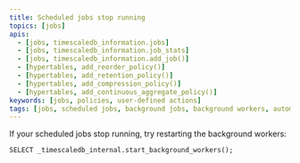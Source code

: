 ```yaml
---
title: Scheduled jobs stop running
topics: [jobs]
apis:
  - [jobs, timescaledb_information.jobs]
  - [jobs, timescaledb_information.job_stats]
  - [jobs, timescaledb_information.add_job()]
  - [hypertables, add_reorder_policy()]
  - [hypertables, add_retention_policy()]
  - [hypertables, add_compression_policy()]
  - [hypertables, add_continuous_aggregate_policy()]
keywords: [jobs, policies, user-defined actions]
tags: [jobs, scheduled jobs, background jobs, background workers, automation framework, policies, user-defined actions]
---
```


<!---
* Keep this section in alphabetical order
* Use this format for writing troubleshooting sections:
 - Cause: What causes the problem?
 - Consequence: What does the user see when they hit this problem?
 - Fix/Workaround: What can the user do to fix or work around the problem? Provide a "Resolving" Procedure if required.
 - Result: When the user applies the fix, what is the result when the same action is applied?
* Copy this comment at the top of every troubleshooting page
-->

If your scheduled jobs stop running, try restarting the background workers:
```
SELECT _timescaledb_internal.start_background_workers();
```
